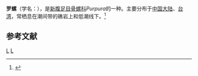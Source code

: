 {{Speciesbox
| taxon = Purpura panama
| binomial_authority = (Röding, 1798)
| image = Purpura panama 01.jpg
}}
'''罗螺'''（学名：''{{lang|la|Purpura panama}}''），是[[新腹足目|新腹足目]][[骨螺科|骨螺科]]''Purpura''的一种。主要分布于[[中国大陆|中国大陆]]、[[台湾|台湾]]，常栖息在潮间带的礁岩上和低潮线下。<ref>{{cite web|url=http://shell.sinica.edu.tw/chinese/shellbase_detail.php?science_no=929|title=国际贝库：罗螺|publisher=台湾贝类资料库|accessdate=2009-08-11|archive-date=2016-03-04|archive-url=https://web.archive.org/web/20160304091205/http://shell.sinica.edu.tw/chinese/shellbase_detail.php?science_no=929|dead-url=no}}</ref>

== 参考文献 ==
{{reflist}}
{{taxonbar}}
[[Category:_1798年描述的动物|L]]
[[Category:骨螺科|L]]